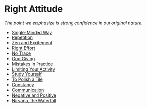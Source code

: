 # Right Attitude

_The point we emphasize is strong confidence in our original nature._

- [Single-Minded Way](/beginners/attitude/single)
- [Repetition](/beginners/attitude/repetition)
- [Zen and Excitement](/beginners/attitude/excitement)
- [Right Effort](/beginners/attitude/effort)
- [No Trace](/beginners/attitude/trace)
- [God Giving](/beginners/attitude/god)
- [Mistakes in Practice](/beginners/attitude/mistakes)
- [Limiting Your Activity](/beginners/attitude/limiting)
- [Study Yourself](/beginners/attitude/yourself)
- [To Polish a Tile](/beginners/attitude/polish)
- [Constancy](/beginners/attitude/constancy)
- [Communication](/beginners/attitude/communication)
- [Negative and Positive](/beginners/attitude/negpos)
- [Nirvana, the Waterfall](0/beginners/attitude/waterfall)
